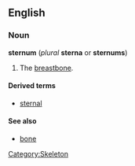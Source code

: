 {{wikipedia}}
==English==
===Noun===
'''sternum''' (''plural'' '''sterna''' or '''sternums''')

#The [[breastbone]].

====Derived terms====
*[[sternal]]

====See also====
*[[bone]]

[[Category:Skeleton]]